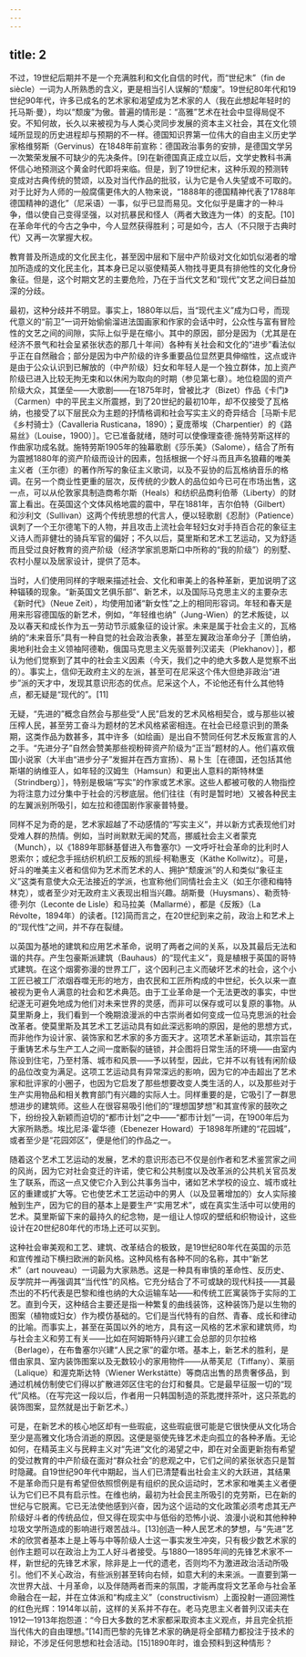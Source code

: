 ```yaml
---
---
---
```

title: 2
---




不过，19世纪后期并不是一个充满胜利和文化自信的时代，而“世纪末”（fin de siècle）一词为人所熟悉的含义，更是相当引人误解的“颓废”。19世纪80年代和19世纪90年代，许多已成名的艺术家和渴望成为艺术家的人（我在此想起年轻时的托马斯·曼），均以“颓废”为傲。普遍的情形是：“高雅”艺术在社会中显得局促不安。不知何故，长久以来被视为与人类心灵同步发展的资本主义社会，其在文化领域所显现的历史进程却与预期的不一样。德国知识界第一位伟大的自由主义历史学家格维努斯（Gervinus）在1848年前宣称：德国政治事务的安排，是德国文学另一次繁荣发展不可缺少的先决条件。[9]在新德国真正成立以后，文学史教科书满怀信心地预测这个黄金时代即将来临。但是，到了19世纪末，这种乐观的预测转变成对古典传统的赞颂，以及对当代作品的批驳，认为它是令人失望或不可取的。对于比好为人师的一般腐儒更伟大的人物来说，“1888年的德国精神代表了1788年德国精神的退化”（尼采语）一事，似乎已显而易见。文化似乎是庸才的一种斗争，借以使自己变得坚强，以对抗暴民和怪人（两者大致连为一体）的支配。[10]在革命年代的今古之争中，今人显然获得胜利；可是如今，古人（不只限于古典时代）又再一次掌握大权。

教育普及所造成的文化民主化，甚至因中层和下层中产阶级对文化如饥似渴者的增加所造成的文化民主化，其本身已足以驱使精英人物找寻更具有排他性的文化身份象征。但是，这个时期文艺的主要危险，乃在于当代文艺和“现代”文艺之间日益加深的分歧。

最初，这种分歧并不明显。事实上，1880年以后，当“现代主义”成为口号，而现代意义的“前卫”一词开始偷偷溜进法国画家和作家的会话中时，公众性与富有冒险性的文艺之间的间隙，实际上似乎是在缩小。其中的原因，部分是因为（尤其是在经济不景气和社会呈紧张状态的那几十年间）各种有关社会和文化的“进步”看法似乎正在自然融合；部分是因为中产阶级的许多重要品位显然更具伸缩性，这点或许是由于公众认识到已解放的（中产阶级）妇女和年轻人是一个独立群体，加上资产阶级已进入比较无拘无束和以休闲为取向的时期（参见第七章）。地位稳固的资产阶级大众，其堡垒——大歌剧——在1875年时，曾被比才（Bizet）作品《卡门》（Carmen）中的平民主义所震撼，到了20世纪的最初10年，却不仅接受了瓦格纳，也接受了以下层民众为主题的抒情格调和社会写实主义的奇异结合［马斯卡尼《乡村骑士》（Cavalleria Rusticana，1890）；夏庞蒂埃（Charpentier）的《路易丝》（Louise，1900）］。它已准备就绪，随时可以使像理查德·施特劳斯这样的作曲家功成名就。施特劳斯1905年的独幕歌剧《莎乐美》（Salome），结合了所有为震撼1880年的资产阶级而设计的因素，包括根据一个好斗而且声名狼藉的唯美主义者（王尔德）的著作所写的象征主义歌词，以及不妥协的后瓦格纳音乐的格调。在另一个商业性更重的层次，反传统的少数人的品位如今已可在市场出售，这一点，可以从伦敦家具制造商希尔斯（Heals）和纺织品商利伯蒂（Liberty）的财富上看出。在英国这个文体风格地震的震中，早在1881年，吉尔伯特（Gilbert）和沙利文（Sullivan）这两个传统思想的代言人，便以轻歌剧《忍耐》（Patience）讽刺了一个王尔德笔下的人物，并且攻击上流社会年轻妇女对手持百合花的象征主义诗人而非健壮的骑兵军官的偏好；不久以后，莫里斯和艺术工艺运动，又为舒适而且受过良好教育的资产阶级（经济学家凯恩斯口中所称的“我的阶级”）的别墅、农村小屋以及居家设计，提供了范本。

当时，人们使用同样的字眼来描述社会、文化和审美上的各种革新，更加说明了这种辐辏的现象。“新英国文艺俱乐部”、新艺术，以及国际马克思主义的主要杂志《新时代》（Neue Zeit），均使用加诸“新女性”之上的相同形容词。年轻和春天是用来形容德国版的新艺术，例如，“年轻维也纳”（Jung-Wien）的艺术叛徒，以及以春天和成长作为五一劳动节示威象征的设计家。未来是属于社会主义的，瓦格纳的“未来音乐”具有一种自觉的社会政治表象，甚至左翼政治革命分子［萧伯纳，奥地利社会主义领袖阿德勒，俄国马克思主义先驱普列汉诺夫（Plekhanov）］，都认为他们觉察到了其中的社会主义因素（今天，我们之中的绝大多数人是觉察不出的）。事实上，信仰无政府主义的左派，甚至可在尼采这个伟大但绝非政治“进步”派的天才中，发现其意识形态的优点。尼采这个人，不论他还有什么其他特点，都无疑是“现代的”。[11]

无疑，“先进的”概念自然会与那些受“人民”启发的艺术风格相契合，或与那些以被压榨人民，甚至劳工奋斗为题材的艺术风格紧密相连。在社会已经意识到的萧条期，这类作品为数甚多，其中许多（如绘画）是出自不赞同任何艺术反叛宣言的人之手。“先进分子”自然会赞美那些视粉碎资产阶级为“正当”题材的人。他们喜欢俄国小说家（大半由“进步分子”发掘并在西方宣扬）、易卜生［在德国，还包括其他斯堪的纳维亚人，如年轻的汉姆生（Hamsun）和更出人意料的斯特林堡（Strindberg）］，特别是极端“写实”的作家或艺术家。这些人都被可敬的人物指控为将注意力过分集中于社会的污秽底层。他们往往（有时是暂时地）又被各种民主的左翼派别所吸引，如左拉和德国剧作家豪普特曼。

同样不足为奇的是，艺术家超越了不动感情的“写实主义”，并以新方式表现他们对受难人群的热情。例如，当时尚默默无闻的梵高，挪威社会主义者蒙克（Munch），以《1889年耶稣基督进入布鲁塞尔》一文呼吁社会革命的比利时人恩索尔；或纪念手摇纺织机织工反叛的凯绥·柯勒惠支（Käthe Kollwitz）。可是，好斗的唯美主义者和信仰为艺术而艺术的人、拥护“颓废派”的人和类似“象征主义”这类有意使大众无法接近的学派，也宣称他们同情社会主义（如王尔德和梅特林克），或者至少对无政府主义表现出相当兴趣。胡斯曼（Huysmans）、勒贡特·德·列尔（Leconte de Lisle）和马拉美（Mallarmé），都是《反叛》（La Révolte，1894年）的读者。[12]简而言之，在20世纪到来之前，政治上和艺术上的“现代性”之间，并不存在裂缝。

以英国为基地的建筑和应用艺术革命，说明了两者之间的关系，以及其最后无法和谐的共存。产生包豪斯派建筑（Bauhaus）的“现代主义”，竟是植根于英国的哥特式建筑。在这个烟雾弥漫的世界工厂，这个因利己主义而破坏艺术的社会，这个小工匠已被工厂浓烟吞噬无形的地方，由农民和工匠所构成的中世纪，长久以来一直被视为更令人满意的社会和艺术典范。由于工业革命是一个无法更改的事实，中世纪遂无可避免地成为他们对未来世界的灵感，而非可以保存或可以复原的事物。从莫里斯身上，我们看到一个晚期浪漫派的中古崇尚者如何变成一位马克思派的社会改革者。使莫里斯及其艺术工艺运动具有如此深远影响的原因，是他的思想方式，而非他作为设计家、装饰家和艺术家的多方面天才。这项艺术革新运动，其宗旨在于重铸艺术与生产工人之间一度断裂的链锁，并企图将日常生活的环境——由室内陈设到住宅，乃至村落、城市和风景——予以转型，因此，它并不以有钱有闲阶级的品位改变为满足。这项工艺运动具有异常深远的影响，因为它的冲击超出了艺术家和批评家的小圈子，也因为它启发了那些想要改变人类生活的人，以及那些对于生产实用物品和相关教育部门有兴趣的实际人士。同样重要的是，它吸引了一群思想进步的建筑师。这些人在很容易吸引他们的“理想国梦想”和其宣传家的鼓吹之下，纷纷投入新颖而迫切的“都市计划”之中——“都市计划”一词，在1900年后为大家所熟悉。埃比尼泽·霍华德（Ebenezer Howard）于1898年所建的“花园城”，或者至少是“花园郊区”，便是他们的作品之一。

随着这个艺术工艺运动的发展，艺术的意识形态已不仅是创作者和艺术鉴赏家之间的风尚，因为它对社会变迁的许诺，使它和公共制度以及改革派的公共机关官员发生了联系，而这一点又使它介入到公共事务当中，诸如艺术学校的设立、城市或社区的重建或扩大等。它也使艺术工艺运动中的男人（以及显著增加的）女人实际接触到生产，因为它的目的基本上是要生产“实用艺术”，或在真实生活中可以使用的艺术。莫里斯留下来的最持久的纪念物，是一组让人惊叹的壁纸和织物设计，这些设计在20世纪80年代的市场上还可以买到。

这种社会审美观和工艺、建筑、改革结合的极致，是19世纪80年代在英国的示范和宣传推动下横扫欧洲的新风格。这种风格有各种不同的名称，其中“新艺术”（art nouveau）一词最为大家熟悉。这是一种具有审慎的革命性、反历史、反学院并一再强调其“当代性”的风格。它充分结合了不可或缺的现代科技——其最杰出的不朽代表是巴黎和维也纳的大众运输车站——和传统工匠寓装饰于实际的工艺。直到今天，这种结合主要还是指一种繁复的曲线装饰，这种装饰乃是以生物的图案（植物或妇女）作为模仿基础的。它们是当代特有的自然、青春、成长和律动的比喻。而事实上，甚至在英国以外的地方，具有这一风格的艺术家和建筑师，均与社会主义和劳工有关——比如在阿姆斯特丹兴建工会总部的贝尔拉格（Berlage），在布鲁塞尔兴建“人民之家”的霍尔塔。基本上，新艺术的胜利，是借由家具、室内装饰图案以及无数较小的家用物件——从蒂芙尼（Tiffany）、莱丽（Lalique）和渥克斯达特（Wiener Werkstätte）等商店出售的昂贵奢侈品，到通过机械仿制使它们得以扩散进郊区住宅的台灯和餐具。它是最早征服一切的“现代”风格。（在写完这一段以后，作者用一只韩国制造的茶匙搅拌茶叶，这只茶匙的装饰图案，显然就是出于新艺术。）

可是，在新艺术的核心地区却有一些瑕疵，这些瑕疵很可能是它很快便从文化场合至少是高雅文化场合消逝的原因。这便是驱使先锋艺术走向孤立的各种矛盾。无论如何，在精英主义与民粹主义对“先进”文化的渴望之中，即在对全面更新抱有希望的受过教育的中产阶级在面对“群众社会”的悲观之中，它们之间的紧张状态只是暂时隐藏。自19世纪90年代中期起，当人们已清楚看出社会主义的大跃进，其结果不是革命而只是有希望但依照惯例是有组织的民众运动时，艺术家和唯美主义者便认为它们已不具有启示性。在维也纳，最初为社会民主所吸引的克劳斯，已在新的世纪与它脱离。它已无法使他感到兴奋，因为这个运动的文化政策必须考虑其无产阶级好斗者的传统品位，但又得在现实中与低俗的恐怖小说、浪漫小说和其他种种垃圾文学所造成的影响进行艰苦战斗。[13]创造一种人民艺术的梦想，与“先进”艺术的欣赏者基本上是上等与中等阶级人士这一事实发生冲突，只有极少数艺术家的创作主题可以在政治上为工人好斗者接受。与1880—1895年间的先锋艺术家不一样，新世纪的先锋艺术家，除非是上一代的遗老，否则均不为激进政治活动所吸引。他们不关心政治，有些派别甚至转向右倾，如意大利的未来派。一直要到第一次世界大战、十月革命，以及伴随两者而来的氛围，才能再度将文艺革命与社会革命融合在一起，并在立体派和“构成主义”（constructivism）上面投射一道回溯性的红色光辉：1914年以前，这样的关系并不存在。老马克思主义者普列汉诺夫在1912—1913年抱怨道：“今日大多数的艺术家都采取资本主义观点，并且完全抗拒当代伟大的自由理想。”[14]而巴黎的先锋艺术家的确是将全部精力都投注于技术的辩论，不涉足任何思想和社会活动。[15]1890年时，谁会预料到这种情形？